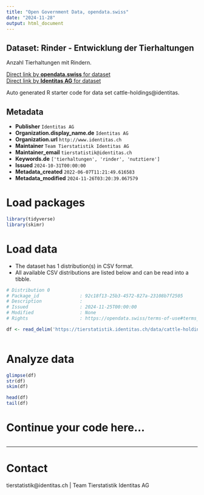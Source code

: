 ```yaml
---
title: "Open Government Data, opendata.swiss"
date: "2024-11-28"
output: html_document
---
```


## Dataset: Rinder - Entwicklung der Tierhaltungen

Anzahl Tierhaltungen mit Rindern. 

[Direct link by **opendata.swiss** for dataset](https://opendata.swiss/de/dataset/rinder-entwicklung-der-tierhaltungen)<br>
[Direct link by **Identitas AG** for dataset](https://tierstatistik.identitas.ch/)

Auto generated R starter code for data set cattle-holdings@identitas.

## Metadata

- **Publisher** `Identitas AG`
- **Organization.display_name.de** `Identitas AG`
- **Organization.url** `http://www.identitas.ch`
- **Maintainer** `Team Tierstatistik Identitas AG`
- **Maintainer_email** `tierstatistik@identitas.ch`
- **Keywords.de** `['tierhaltungen', 'rinder', 'nutztiere']`
- **Issued** `2024-10-31T00:00:00`
- **Metadata_created** `2022-06-07T11:21:49.616583`
- **Metadata_modified** `2024-11-26T03:20:39.067579`


# Load packages

```r

library(tidyverse)
library(skimr)

```

# Load data

-   The dataset has 1 distribution(s) in CSV format.
-   All available CSV distributions are listed below and can be read into a tibble.

```r

# Distribution 0
# Package_id               : 92c18f13-25b3-4572-827a-23108b7f2505
# Description              : 
# Issued                   : 2024-11-25T00:00:00
# Modified                 : None
# Rights                   : https://opendata.swiss/terms-of-use#terms_by

df <- read_delim('https://tierstatistik.identitas.ch/data/cattle-holdings.csv')



```

# Analyze data

```r

glimpse(df)
str(df)
skim(df)

head(df)
tail(df)

```

# Continue your code here...

```r

```

------------------------------------------------------------------------

# Contact

tierstatistik@identitas.ch | Team Tierstatistik Identitas AG
